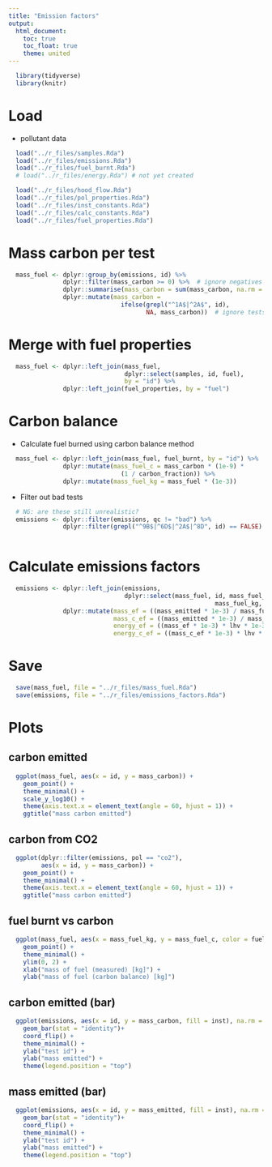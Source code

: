 ```yaml
---
title: "Emission factors"
output:
  html_document:
    toc: true
    toc_float: true
    theme: united
---
```


```r
  library(tidyverse)
  library(knitr)
```

# Load

* pollutant data

```r
  load("../r_files/samples.Rda")
  load("../r_files/emissions.Rda")
  load("../r_files/fuel_burnt.Rda")
  # load("../r_files/energy.Rda") # not yet created
```

```r
  load("../r_files/hood_flow.Rda")
  load("../r_files/pol_properties.Rda")
  load("../r_files/inst_constants.Rda")
  load("../r_files/calc_constants.Rda")
  load("../r_files/fuel_properties.Rda")
```

# Mass carbon per test

```r
  mass_fuel <- dplyr::group_by(emissions, id) %>%
               dplyr::filter(mass_carbon >= 0) %>%  # ignore negatives
               dplyr::summarise(mass_carbon = sum(mass_carbon, na.rm = TRUE)) %>%
               dplyr::mutate(mass_carbon = 
                               ifelse(grepl("^1A$|^2A$", id),
                                      NA, mass_carbon))  # ignore tests with missing fivegas data
```

# Merge with fuel properties

```r
  mass_fuel <- dplyr::left_join(mass_fuel,
                                dplyr::select(samples, id, fuel),
                                by = "id") %>%
               dplyr::left_join(fuel_properties, by = "fuel")
```

# Carbon balance

* Calculate fuel burned using carbon balance method

```r
  mass_fuel <- dplyr::left_join(mass_fuel, fuel_burnt, by = "id") %>%
               dplyr::mutate(mass_fuel_c = mass_carbon * (1e-9) *
                               (1 / carbon_fraction)) %>%
               dplyr::mutate(mass_fuel_kg = mass_fuel * (1e-3))
```

* Filter out bad tests

```r
  # NG: are these still unrealistic?
  emissions <- dplyr::filter(emissions, qc != "bad") %>%
               dplyr::filter(grepl("^9B$|^6D$|^2A$|^8D", id) == FALSE)  # unrealistic values
               
```

# Calculate emissions factors
 
```r
  emissions <- dplyr::left_join(emissions, 
                                dplyr::select(mass_fuel, id, mass_fuel_c, 
                                                         mass_fuel_kg, lhv), by = "id" ) %>%
               dplyr::mutate(mass_ef = ((mass_emitted * 1e-3) / mass_fuel_kg),  # mg / kg
                             mass_c_ef = ((mass_emitted * 1e-3) / mass_fuel_c),  # mg / kg
                             energy_ef = ((mass_ef * 1e-3) * lhv * 1e-3), 
                             energy_c_ef = ((mass_c_ef * 1e-3) * lhv * 1e-3))  # g / MJ
```

# Save

```r
  save(mass_fuel, file = "../r_files/mass_fuel.Rda")
  save(emissions, file = "../r_files/emissions_factors.Rda")
```

# Plots

## carbon emitted

```r
  ggplot(mass_fuel, aes(x = id, y = mass_carbon)) +
    geom_point() +
    theme_minimal() +
    scale_y_log10() +
    theme(axis.text.x = element_text(angle = 60, hjust = 1)) +
    ggtitle("mass carbon emitted")
```

## carbon from CO2

```r
  ggplot(dplyr::filter(emissions, pol == "co2"),
         aes(x = id, y = mass_carbon)) +
    geom_point() +
    theme_minimal() +
    theme(axis.text.x = element_text(angle = 60, hjust = 1)) +
    ggtitle("mass carbon emitted")
```

## fuel burnt vs carbon

```r
  ggplot(mass_fuel, aes(x = mass_fuel_kg, y = mass_fuel_c, color = fuel)) +
    geom_point() +
    theme_minimal() +
    ylim(0, 2) +
    xlab("mass of fuel (measured) [kg]") +
    ylab("mass of fuel (carbon balance) [kg]")
```

## carbon emitted (bar)

```r
  ggplot(emissions, aes(x = id, y = mass_carbon, fill = inst), na.rm = TRUE) +
    geom_bar(stat = "identity")+
    coord_flip() +
    theme_minimal() +
    ylab("test id") + 
    ylab("mass emitted") +
    theme(legend.position = "top")
```

## mass emitted (bar)

```r
  ggplot(emissions, aes(x = id, y = mass_emitted, fill = inst), na.rm = TRUE) +
    geom_bar(stat = "identity")+
    coord_flip() +
    theme_minimal() +
    ylab("test id") + 
    ylab("mass emitted") + 
    theme(legend.position = "top")
```

